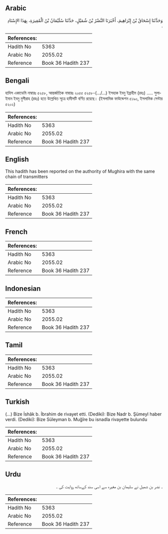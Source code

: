 ## Arabic


<div dir="rtl" lang="ar" style={{fontSize:'larger',backgroundColor:'#f8f9fa',padding:20}}>
وَحَدَّثَنَا إِسْحَاقُ بْنُ إِبْرَاهِيمَ، أَخْبَرَنَا النَّضْرُ بْنُ شُمَيْلٍ، حَدَّثَنَا سُلَيْمَانُ بْنُ الْمُغِيرَةِ، بِهَذَا الإِسْنَادِ ‏.‏
</div>
<div style={{backgroundColor:'#f8f9fa',padding:20, marginBottom: 10}}><table> <thead> <tr> <th>References:</th> <th></th> </tr> </thead> <tbody><tr><td>Hadith No</td><td>5363</td></tr><tr><td>Arabic No</td><td>2055.02</td></tr><tr><td>Reference</td><td>Book 36 Hadith 237</td></tr></tbody></table></div>

## Bengali


<div dir="ltr" lang="bn" style={{fontSize:'larger',backgroundColor:'#f8f9fa',padding:20}}>
হাদিস একাডেমি নাম্বারঃ ৫২৫৮, আন্তর্জাতিক নাম্বারঃ ২০৫৫ ৫২৫৮-(.../...) ইসহাক ইবনু ইব্রাহীম (রহঃ) ..... সুলাইমান ইবনু মুগীরাহ (রহঃ) হতে উল্লেখিত সূত্রে হাদীসটি বর্ণিত রয়েছে। (ইসলামিক ফাউন্ডেশন ৫১৯০, ইসলামিক সেন্টার ৫২০২)
</div>
<div style={{backgroundColor:'#f8f9fa',padding:20, marginBottom: 10}}><table> <thead> <tr> <th>References:</th> <th></th> </tr> </thead> <tbody><tr><td>Hadith No</td><td>5363</td></tr><tr><td>Arabic No</td><td>2055.02</td></tr><tr><td>Reference</td><td>Book 36 Hadith 237</td></tr></tbody></table></div>

## English


<div dir="ltr" lang="en" style={{fontSize:'larger',backgroundColor:'#f8f9fa',padding:20}}>
This hadith has been reported on the authority of Mughira with the same chain of transmitters
</div>
<div style={{backgroundColor:'#f8f9fa',padding:20, marginBottom: 10}}><table> <thead> <tr> <th>References:</th> <th></th> </tr> </thead> <tbody><tr><td>Hadith No</td><td>5363</td></tr><tr><td>Arabic No</td><td>2055.02</td></tr><tr><td>Reference</td><td>Book 36 Hadith 237</td></tr></tbody></table></div>

## French


<div dir="ltr" lang="fr" style={{fontSize:'larger',backgroundColor:'#f8f9fa',padding:20}}>

</div>
<div style={{backgroundColor:'#f8f9fa',padding:20, marginBottom: 10}}><table> <thead> <tr> <th>References:</th> <th></th> </tr> </thead> <tbody><tr><td>Hadith No</td><td>5363</td></tr><tr><td>Arabic No</td><td>2055.02</td></tr><tr><td>Reference</td><td>Book 36 Hadith 237</td></tr></tbody></table></div>

## Indonesian


<div dir="ltr" lang="id" style={{fontSize:'larger',backgroundColor:'#f8f9fa',padding:20}}>

</div>
<div style={{backgroundColor:'#f8f9fa',padding:20, marginBottom: 10}}><table> <thead> <tr> <th>References:</th> <th></th> </tr> </thead> <tbody><tr><td>Hadith No</td><td>5363</td></tr><tr><td>Arabic No</td><td>2055.02</td></tr><tr><td>Reference</td><td>Book 36 Hadith 237</td></tr></tbody></table></div>

## Tamil


<div dir="ltr" lang="ta" style={{fontSize:'larger',backgroundColor:'#f8f9fa',padding:20}}>

</div>
<div style={{backgroundColor:'#f8f9fa',padding:20, marginBottom: 10}}><table> <thead> <tr> <th>References:</th> <th></th> </tr> </thead> <tbody><tr><td>Hadith No</td><td>5363</td></tr><tr><td>Arabic No</td><td>2055.02</td></tr><tr><td>Reference</td><td>Book 36 Hadith 237</td></tr></tbody></table></div>

## Turkish


<div dir="ltr" lang="tr" style={{fontSize:'larger',backgroundColor:'#f8f9fa',padding:20}}>
(…) Bize İshâk b. İbrahim de rivayet etti. (Dediki): Bize Nadr b. Şümeyl haber verdi. (Dediki): Bize Süleyman b. Muğîre bu isnadla rivayette bulundu
</div>
<div style={{backgroundColor:'#f8f9fa',padding:20, marginBottom: 10}}><table> <thead> <tr> <th>References:</th> <th></th> </tr> </thead> <tbody><tr><td>Hadith No</td><td>5363</td></tr><tr><td>Arabic No</td><td>2055.02</td></tr><tr><td>Reference</td><td>Book 36 Hadith 237</td></tr></tbody></table></div>

## Urdu


<div dir="rtl" lang="ur" style={{fontSize:'larger',backgroundColor:'#f8f9fa',padding:20}}>
۔ نضر بن شمیل نے سلیمان بن مغیرہ سے اسی سند کےساتھ روایت کی ۔
</div>
<div style={{backgroundColor:'#f8f9fa',padding:20, marginBottom: 10}}><table> <thead> <tr> <th>References:</th> <th></th> </tr> </thead> <tbody><tr><td>Hadith No</td><td>5363</td></tr><tr><td>Arabic No</td><td>2055.02</td></tr><tr><td>Reference</td><td>Book 36 Hadith 237</td></tr></tbody></table></div>